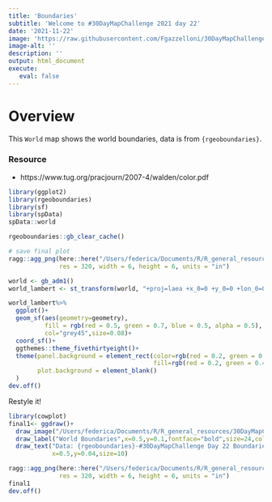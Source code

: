 ```yaml
---
title: 'Boundaries'
subtitle: 'Welcome to #30DayMapChallenge 2021 day 22'
date: '2021-11-22'
image: 'https://raw.githubusercontent.com/Fgazzelloni/30DayMapChallenge/master/2021/day22_boundaries/boundaries.png'
image-alt: ''
description: ''
output: html_document
execute: 
   eval: false
---
```


# Overview


This `World` map shows the world boundaries, data is from `{rgeoboundaries}`.

### Resource

-  https://www.tug.org/pracjourn/2007-4/walden/color.pdf

```r
library(ggplot2)
library(rgeoboundaries)
library(sf)
library(spData)
spData::world
```


```r
rgeoboundaries::gb_clear_cache()
```


```r
# save final plot
ragg::agg_png(here::here("/Users/federica/Documents/R/R_general_resources/30DayMapChallenge/day22_boundaries/boundaries_base.png"),
              res = 320, width = 6, height = 6, units = "in")

world <- gb_adm1()
world_lambert <- st_transform(world, "+proj=laea +x_0=0 +y_0=0 +lon_0=0 +lat_0=0")

world_lambert%>%
  ggplot()+
  geom_sf(aes(geometry=geometry),
          fill = rgb(red = 0.5, green = 0.7, blue = 0.5, alpha = 0.5),
          col="grey45",size=0.08)+
  coord_sf()+
  ggthemes::theme_fivethirtyeight()+
  theme(panel.background = element_rect(color=rgb(red = 0.2, green = 0.1, blue = 0.3, alpha = 0.5),
                                        fill=rgb(red = 0.2, green = 0.4, blue = 0.5, alpha = 0.5)),
        plot.background = element_blank()
  )
dev.off()
```


Restyle it!
```r
library(cowplot)
final1<- ggdraw()+
  draw_image("/Users/federica/Documents/R/R_general_resources/30DayMapChallenge/day22_boundaries/boundaries_base.png")+
  draw_label("World Boundaries",x=0.5,y=0.1,fontface="bold",size=24,color = "#2B2933")+
  draw_text("Data: {rgeoboundaries}-#30DayMapChallenge Day 22 Boundaries\nInfographics: Federica Gazzelloni",
            x=0.5,y=0.04,size=10)

ragg::agg_png(here::here("/Users/federica/Documents/R/R_general_resources/30DayMapChallenge/day22_boundaries/boundaries.png"),
              res = 320, width = 6, height = 6, units = "in")
final1
dev.off()

```

